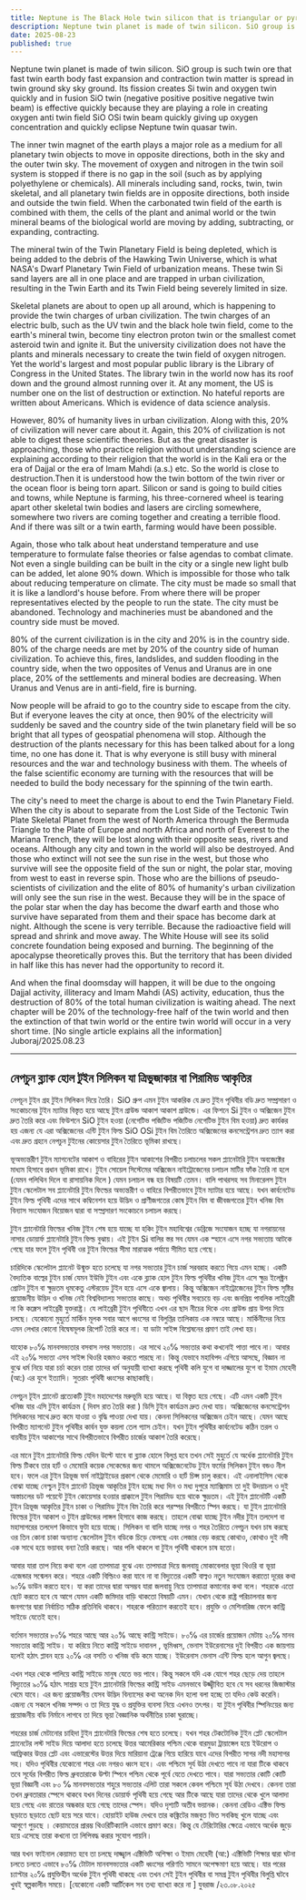 ```yaml
---
title: Neptune is The Black Hole twin silicon that is triangular or pyramidal in shape
description: Neptune twin planet is made of twin silicon. SiO group is such twin ore that fast twin earth body fast expansion and contraction twin matter is spread in twin ground sky sky ground. Its fission creates Si twin and oxygen twin quickly and in fusion SiO twin (negative positive positive negative twin beam) is effective quickly because they are playing a role in creating oxygen anti twin field SiO OSi twin beam quickly giving up oxygen concentration and quickly eclipse Neptune twin quasar twin.
date: 2025-08-23
published: true
---
```


Neptune twin planet is made of twin silicon. SiO group is such twin ore that fast twin earth body fast expansion and contraction twin matter is spread in twin ground sky sky ground. Its fission creates Si twin and oxygen twin quickly and in fusion SiO twin (negative positive positive negative twin beam) is effective quickly because they are playing a role in creating oxygen anti twin field SiO OSi twin beam quickly giving up oxygen concentration and quickly eclipse Neptune twin quasar twin.

The inner twin magnet of the earth plays a major role as a medium for all planetary twin objects to move in opposite directions, both in the sky and the outer twin sky. The movement of oxygen and nitrogen in the twin soil system is stopped if there is no gap in the soil (such as by applying polyethylene or chemicals).
All minerals including sand, rocks, twin, twin skeletal, and all planetary twin fields are in opposite directions, both inside and outside the twin field. When the carbonated twin field of the earth is combined with them, the cells of the plant and animal world or the twin mineral beams of the biological world are moving by adding, subtracting, or expanding, contracting.

The mineral twin of the Twin Planetary Field is being depleted, which is being added to the debris of the Hawking Twin Universe, which is what NASA's Dwarf Planetary Twin Field of urbanization means. These twin Si sand layers are all in one place and are trapped in urban civilization, resulting in the Twin Earth and its Twin Field being severely limited in size.

Skeletal planets are about to open up all around, which is happening to provide the twin charges of urban civilization. The twin charges of an electric bulb, such as the UV twin and the black hole twin field, come to the earth's mineral twin, become tiny electron proton twin or the smallest comet asteroid twin and ignite it. But the university civilization does not have the plants and minerals necessary to create the twin field of oxygen nitrogen. Yet the world's largest and most popular public library is the Library of Congress in the United States. The library twin in the world now has its roof down and the ground almost running over it.
At any moment, the US is number one on the list of destruction or extinction.
No hateful reports are written about Americans. Which is evidence of data science analysis. 

However, 80% of humanity lives in urban civilization. Along with this, 20% of civilization will never care about it. Again, this 20% of civilization is not able to digest these scientific theories. But as the great disaster is approaching, those who practice religion without understanding science are explaining according to their religion that the world is in the Kali era or the era of Dajjal or the era of Imam Mahdi (a.s.) etc. So the world is close to destruction.Then it is understood how the twin bottom of the twin river or the ocean floor is being torn apart. Silicon or sand is going to build cities and towns, while Neptune is farming, his three-cornered wheel is tearing apart other skeletal twin bodies and lasers are circling somewhere, somewhere two rivers are coming together and creating a terrible flood. And if there was silt or a twin earth, farming would have been possible.

Again, those who talk about heat understand temperature and use temperature to formulate false theories or false agendas to combat climate. Not even a single building can be built in the city or a single new light bulb can be added, let alone 90% down. Which is impossible for those who talk about reducing temperature on climate. The city must be made so small that it is like a landlord's house before. From where there will be proper representatives elected by the people to run the state. The city must be abandoned. Technology and machineries must be abandoned and the country side must be moved.

80% of the current civilization is in the city and 20% is in the country side. 80% of the charge needs are met by 20% of the country side of human civilization. To achieve this, fires, landslides, and sudden flooding in the country side, when the two opposites of Venus and Uranus are in one place, 20% of the settlements and mineral bodies are decreasing. When Uranus and Venus are in anti-field, fire is burning.

Now people will be afraid to go to the country side to escape from the city. But if everyone leaves the city at once, then 90% of the electricity will suddenly be saved and the country side of the twin planetary field will be so bright that all types of geospatial phenomena will stop. Although the destruction of the plants necessary for this has been talked about for a long time, no one has done it. That is why everyone is still busy with mineral resources and the war and technology business with them. The wheels of the false scientific economy are turning with the resources that will be needed to build the body necessary for the spinning of the twin earth.

The city's need to meet the charge is about to end the Twin Planetary Field. When the city is about to separate from the Lost Side of the Tectonic Twin Plate Skeletal Planet from the west of North America through the Bermuda Triangle to the Plate of Europe and north Africa and north of Everest to the Mariana Trench, they will be lost along with their opposite seas, rivers and oceans. Although any city and town in the world will also be destroyed. And those who extinct will not see the sun rise in the west, but those who survive will see the opposite field of the sun or night, the polar star, moving from west to east in reverse spin. Those who are the billions of pseudo-scientists of civilization and the elite of 80% of humanity's urban civilization will only see the sun rise in the west. Because they will be in the space of the polar star when the day has become the dwarf earth and those who survive have separated from them and their space has become dark at night. Although the scene is very terrible. Because the radioactive field will spread and shrink and move away. The White House will see its solid concrete foundation being exposed and burning. The beginning of the apocalypse theoretically proves this. But the territory that has been divided in half like this has never had the opportunity to record it. 

And when the final doomsday will happen, it will be due to the ongoing Dajjal activity, illiteracy and Imam Mahdi (AS) activity, education, thus the destruction of 80% of the total human civilization is waiting ahead. The next chapter will be 20% of the technology-free half of the twin world and then the extinction of that twin world or the entire twin world will occur in a very short time.
[No single article explains all the information]
Juboraj/2025.08.23

---

## নেপচুন ব্ল‍্যাক হোল টুইন সিলিকন যা ত্রিভুজাকার বা পিরামিড আকৃতির

নেপচূন টুইন গ্রহ টুইন সিলিকন দিয়ে তৈরি।  SiO গ্রুপ এমন টুইন আকরিক যে দ্রুত টুইন পৃথিবীর বডি দ্রুত সম্প্রসারণ ও সংকোচনের টুইন ম‍্যাটার বিস্তৃত হয়ে আছে টুইন গ্রাউন্ড আকাশ আকাশ গ্রাউন্ডে। এর ফিশনে Si টুইন ও অক্সিজেন টুইন দ্রুত তৈরি করে এবং ফিউশনে SiO টুইন  হওয়া (নেগেটিভ পজিটিভ পজিটিভ নেগেটিভ টুইন বিম হওয়া) দ্রুত কার্যকর হয় এজন‍্য যে এরা অক্সিজেনের এন্টি টুইন ফিল্ড SiO OSi  টুইন বিম তৈরিতে অক্সিজেনের কনসেন্ট্রেশন দ্রুত ত‍্যাগ করা এবং দ্রুত  গ্রহনে নেপচুন টুইনের কোয়েসার টুইন তৈরিতে ভূমিকা রাখছে। 

ভূঅভ‍্যন্তরীণ টুইন ম‍্যাগনেটের আকাশ ও বাহিরের টুইন আকাশের বিপরীত চলাচলের সকল প্ল‍্যানেটারি টুইন অবজেক্টের মাধ‍্যম হিসাবে প্রধান ভূমিকা রাখে। টুইন সোয়েল সিস্টেমের অক্সিজেন নাইট্রোজেনের চলাচল মাটির ফাঁক তৈরি না হলে (যেমন পলিথিন দিলে বা রাসায়নিক দিলে ) যেমন চলাচল বন্ধ হয় বিষয়টি তেমন। 
বালি পাথরসহ সব মিনারেলস টুইন টুইন স্কেলেটাল সব প্ল‍্যানেটারি টুইন ফিল্ডের  অভ‍্যন্তরীণ ও বাহিরে বিপরীতভাবে টুইন ম‍্যাটার হয়ে আছে। যখন কার্বনেটেড টুইন ফিল্ড পৃথিবী এদের সাথে কম্বিনেশন হয়ে উদ্ভিদ ও প্রাণীজগতের কোষ টুইন বিম বা জীবজগতের টুইন খনিজ বিম বিন‍্যাস সংযোজন বিয়োজন দ্বারা বা সস্প্রসারণ সংকোচনে চলাচল করছে। 

টুইন প্ল‍্যানেটারি ফিল্ডের খনিজ টুইন শেষ হয়ে যাচ্ছে যা হকিং টুইন মহাবিশ্বের ডেব্রিজে সংযোজন হচ্ছে যা নগরায়নের নাসার ডোয়ার্ফ প্ল‍্যানেটারি টুইন ফিল্ড বুঝায়। এই টুইন Si বালির স্তর সব যেমন এক স্হানে এসে নগর সভ‍্যতায় আটকে গেছে যার ফলে টুইন পৃথিবী ওর টুইন ফিল্ডের সীমা মারাত্মক পর্যায়ে সীমিত হয়ে গেছে। 

চারিদিকে স্কেলেটাল প্ল‍্যানেট উন্মুক্ত হতে চলেছে যা নগর সভ‍্যতার টুইন চার্জ সরবরাহ করতে গিয়ে এমন হচ্ছে। একটি বৈদ‍্যতিক বাল্বের টুইন চার্জ যেমন ইউভি টুইন এবং একে ব্ল‍্যাক হোল টুইন ফিল্ড পৃথিবীর খনিজ টুইন এসে ক্ষুদ্র ইলেক্ট্রন প্রোটন টুইন বা ক্ষুদ্রতম ধূমকেতু এস্টরয়েড টুইন হয়ে এসে একে জ্বালায়। কিন্তু অক্সিজেন নাইট্রোজেনের টুইন ফিল্ড সৃষ্টির প্রয়োজনীয় উদ্ভিদ ও খনিজ নেই বিশ্ববিদ্যালয় সভ‍্যতার কাছে। অথচ পৃথিবীর সবচেয়ে বড় এবং জনপ্রিয় পাবলিক লাইব্রেরী না কি কঙ্গ্রেস লাইব্রেরী যুক্তরাষ্ট্র। যে লাইব্রেরী টুইন পৃথিবীতে এখন এর ছাদ নীচের দিকে এবং গ্রাউন্ড প্রায় উপর দিয়ে চলছে। 
যেকোনো মুহুর্তে মার্কিন মূলক সবার আগে ধ্বংসের বা বিলুপ্তির তালিকায় এক নম্বরে আছে। 
 মার্কিনীদের নিয়ে এমন লেখার কোনো বিদ্বেষমূলক রিপোর্ট তৈরি করে না। যা ডাটা সাইন্স বিশ্লেষনের প্রমাণ তাই লেখা হয়। 

যাহোক ৮০℅ মানবসভ‍্যতার বসবাস নগর সভ‍্যতায়। এর সাথে ২০℅ সভ‍্যতার কথা কখনোই পাত্তা পাবে না। আবার এই ২০℅ সভ‍্যতা এসব সাইন্স থিওরি হজমও করতে পারছে না। কিন্তু যেভাবে মহাবিপদ এগিয়ে আসছে, বিজ্ঞান না বুঝে ধর্ম নিয়ে যারা চর্চা করেন তারা তাদের ধর্ম অনুযায়ী ব‍্যাখ‍্যা করছে পৃথিবী কলি যুগে বা দাজ্জালের যুগে  বা ইমাম মেহেদী (আ:) এর যুগে ইত‍্যাদি। সুতরাং পৃথিবী ধ্বংসের কাছাকাছি। 

 নেপচুন টূইন প্ল‍্যানেট প্রত‍্যেকটি টুইন মহাদেশের মরুভূমি হয়ে আছে। যা বিস্তৃত হয়ে গেছে। এটি এমন একটি টুইন খনিজ যার এসি টুইন কার্যক্রম ( দিবস রাত তৈরি করা ) ডিসি টুইন কার্যক্রম দ্রুত দেখা যায়। অক্সিজেনের কনসেন্ট্রেশন সিলিকনের সাথে দ্রুত কমে যাওয়া ও বৃদ্ধি পাওয়া দেখা যায়। কেননা সিলিকনের অক্সিজেন চেইন আছে। যেমন আছে বিপরীত ম‍্যাগনেট টুইন পৃথিবীর কার্বন যুক্ত কয়লা তেল গ‍্যাস চেইন। যখন টুইন পৃথিবীর কার্বনেটেড কঠিন তরল ও বায়বীয় টুইন আকাশের সাথে বিপরীতভাবে বিপরীত চার্জের আকাশ তৈরি করেছে। 

এর মানে টুইন প্ল‍্যানেটারি ফিল্ড যেদিন উল্টে যাবে বা ব্ল‍্যাক হোলে বিলুপ্ত হবে তখন সেই মুহুর্তে যে অর্ধেক প্ল‍্যানেটারি টুইন ফিল্ড টিকবে তার হার্ট ও মেমোরি কয়েক সেকেন্ডের জন‍্য থামলে অক্সিজেনেটেড টুইন ফর্মের সিলিকন টুইন বন্ডও নীল হবে। ফলে এর টুইন ত্রিভূজ ফর্ম নাইট্রাইডের প্রকাশ থেকে মেমোরি ও হার্ট চিপ্স চালু করবে। এই এনালাইসিস থেকে বোঝা যাচ্ছে নেপ্চুন টুইন প্ল‍্যানেট ত্রিভূজ আকৃতির টুইন হচ্ছে মধ‍্য দিন ও মধ‍্য দুপুরে ম‍্যাক্সিমাম তা দুই উদয়াচল ও দুই অস্তাচলের ডট পয়েন্টে টুইন কোয়েসার হওয়ার প্রাক্কালে টুইন পিরামিড হয়ে থাকে ক্ষুদ্রতম। এই টুইন প্ল‍্যানেটটি একটি টুইন  ত্রিভূজ আকৃতির টুইন চাকা ও পিরামিড টুইন বিম তৈরি করে পরস্পর বিপরীতে স্পিন করছে। যা টুইন প্ল‍্যানেটারি ফিল্ডের টুইন আকাশ ও টুইন গ্রাউন্ডের লাঙ্গল হিসাবে কাজ করছে।  তাহলে বোঝা যাচ্ছে টুইন নদীর টুইন তলদেশ বা মহাসাগরের তলদেশ কিভাবে ফুটা হয়ে যাচ্ছে। সিলিকন বা বালি  যাচ্ছে নগর ও শহর তৈরিতে নেপচুন যখন চাষ করছে ওর তিন কোনা চাকা অন‍্যান‍্য স্কেলেটাল টুইন বডিকে চিড়ে ফেলছে এবং লেজার বেড় করছে কোথাও, কোথাও দুই নদী এক সাথে হয়ে ভয়াবহ বন‍্যা তৈরি করছে। আর পলি থাকলে বা টুইন পৃথিবী থাকলে চাষ হতো। 

আবার যারা তাপ নিয়ে কথা বলে এরা তাপমাত্রা বুঝে এবং তাপমাত্রা দিয়ে জলবায়ু মোকাবেলার ভূয়া থিওরি বা ভূয়া এজেন্ডার সন্মেলন করে। শহরে একটি বিল্ডিংও করা যাবে না বা বিদ‍্যুতের একটি বাল্বও নতুন  সংযোজন করাতো দূরের কথা ৯০℅ ডাউন করতে হবে। যা করা তাদের দ্বারা অসম্ভব যারা জলবায়ু নিয়ে তাপমাত্রা কমানোর কথা বলে। শহরকে এতো ছোট করতে হবে যে আগে যেমন একটি জমিদার বাড়ি থাকতো বিষয়টি এমন। যেখান থেকে রাষ্ট্র পরিচালনার জন‍্য জনগণের দ্বারা নির্বাচিত সঠিক প্রতিনিধি থাকবে। শহরকে পরিত‍্যাগ করতেই হবে। প্রযুক্তি ও মেশিনারিজ ফেলে কান্ট্রি সাইডে যেতেই হবে। 

বর্তমান সভ‍‍্যতার ৮০℅ শহরে আছে আর ২০% আছে কান্ট্রি সাইডে। ৮০℅ এর চার্জের প্রয়োজন মেটায় ২০℅ মানব সভ‍্যতার কান্ট্রি সাইড।  যা  করিয়ে নিতে কান্ট্রি সাইডে দাবানল , ভূমিধ্বস, ভেনাস ইউরেনাসের দুই  বিপরীত এক জায়গায় হলেই হঠাৎ প্লাবন হয়ে ২০℅ এর বসতি ও খনিজ বডি কমে যাচ্ছে। ইউরেনাস ভেনাস এন্টি ফিল্ড হলে আগুন জ্বলছে। 

এখন শহর থেকে পালিয়ে কান্ট্রি সাইডে মানুষ যেতে ভয় পাবে। কিন্তু সকলে যদি এক যোগে শহর ছেড়ে দেয় তাহলে বিদ‍্যুতের ৯০℅ হঠাৎ সাশ্রয় হয়ে টুইন প্ল‍্যানেটারি ফিল্ডের কান্ট্রি সাইড এমনভাবে উজ্জ্বীবিত হবে যে সব ধরনের জিজাস্টার থেমে যাবে। এর জন‍্য প্রয়োজনীয় যেসব উদ্ভিদ  বিন‍্যাসের কথা অনেক দিন হলো বলা হচ্ছে তা যদিও কেউ করেনি। এজন‍্য যে সকলে খনিজ সম্পদ ও তা দিয়ে যুদ্ধ ও প্রযুক্তির ব‍্যবসা নিয়ে এখনও ত‍ৎপর। যা টুইন পৃথিবীর স্পিনিংয়ের জন‍্য প্রয়োজনীয় বডি নির্মানে লাগবে তা দিয়ে ভূয়া বৈজ্ঞানিক অর্থনীতির চাকা ঘুরাচ্ছে। 

শহরের চার্জ মেটানোর চাহিদা টুইন প্ল‍্যানেটারি ফিল্ডের শেষ হতে চলেছে। যখন শহর টেকটোনিক টুইন প্লেট স্কেলেটাল  প্ল‍্যানেটের লস্ট সাইড দিয়ে আলাদা হতে চলেছে উত্তর আমেরিকার পশ্চিম থেকে বারমুডা ট্রায়াঙ্গেল হয়ে ইউরোপ ও আফ্রিকার উত্তর প্লেট এবং এভারেস্টের উত্তর দিয়ে মারিয়ানা ট্রেঞ্জে গিয়ে হারিয়ে যাবে এদের বিপরীত সাগর নদী মহাসাগর সহ। যদিও পৃথিবীর যেকোনো শহর এবং নগরও ধ্বংস হবে। এবং পশ্চিমে সূর্য উঠা দেখতে পাবে না যারা টিকে থাকবে তবে সূর্যের বিপরীত ফিল্ড ধ্রুবতারাকে উল্টা স্পিনে পশ্চিম থেকে পূর্বে যেতে দেখতে পাবে। যারা সভ‍্যতার কোটি কোটি ভূয়া বিজ্ঞানী এবং ৮০ ℅ মানবসভ‍্যতার শহুরে সভ‍্যতার এলিট তারা সকলে কেবল পশ্চিমে সূর্য উঠা দেখবে। কেননা তারা তখন ধ্রুবতারার স্পেসে থাকবে যখন দিনের ডোয়ার্ফ পৃথিবী হয়ে গেছে আর টিকে আছে যারা তাদের থেকে খুলে আলাদা হয়ে গেছে এবং রাতের অন্ধকার হয়ে গেছে তাদের স্পেস। যদিও দৃশ‍্যটি অতীব ভয়ানক। কেননা রেডিও এক্টিভ ফিল্ড ছড়াতে ছড়াতে  ছোট হয়ে সরে যাবে। হোয়াইট হাউজ দেখবে তার কঙ্ক্রিটের মজবুত ভিত সবকিছ খুলে যাচ্ছে এবং আগুণে পুড়ছে । কেয়ামতের প্রারম্ভ থিওরিটিক‍্যালি এভাবে প্রমাণ করে। কিন্তু যে টেরিটোরির ক্ষেত্রে এভাবে অর্ধেক জুড়ে হয়ে এসেছে তারা কখনো তা লিপিবদ্ধ করার সুযোগ পায়নি। 

আর যখন ফাইনাল কেয়ামত হবে তা চলছে দাজ্জ্বাল এক্টিভিটি অশিক্ষা ও ইমাম মেহেদী (আ:) এক্টিভিটি শিক্ষার দ্বারা ঘটনা চলতে চলতে এভাবে ৮০℅ টোটাল মানবসভ‍্যতার একটি ধ্বংসের পরিণতি সামনে অপেক্ষমাণ  হয়ে আছে। যার পরের চ‍্যাপ্টার ২০℅ প্রযুক্তিহীন অর্ধেক টুইন পৃথিবী থাকছে  এবং তখন সেই টুইন পৃথিবীর  বা সমগ্র টুইন পৃথিবীর  বিলুপ্তি ঘটবে খুবই স্বল্পকালীন সময়ে।
[যেকোনো একটি আর্টিকেল সব তথ‍্য ব‍্যাখ‍্যা  করে না ]
যুবরাজ /২৩.০৮.২০২৫
